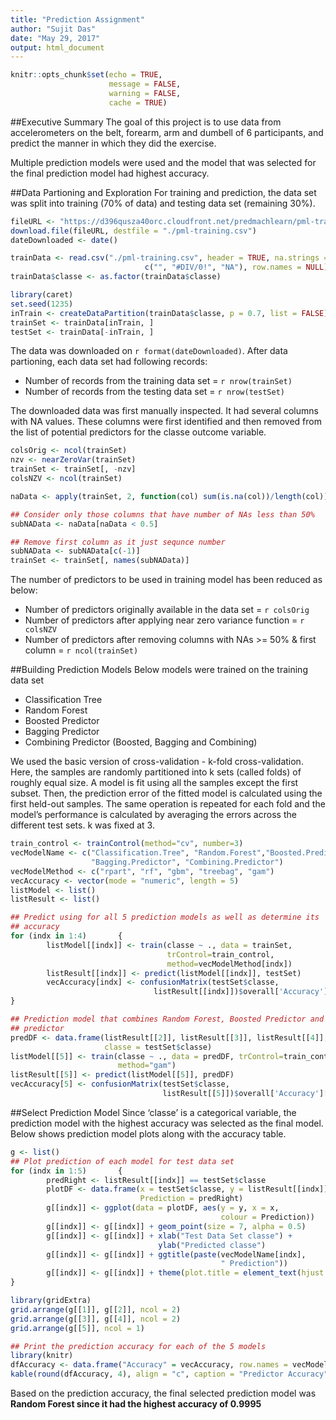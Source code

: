 ```yaml
---
title: "Prediction Assignment"
author: "Sujit Das"
date: "May 29, 2017"
output: html_document
---
```


```r
knitr::opts_chunk$set(echo = TRUE,
                      message = FALSE,
                      warning = FALSE,
                      cache = TRUE)
```

##Executive Summary
The goal of this project is to use data from accelerometers on the belt,
forearm, arm and dumbell of 6 participants, and predict the manner in which
they did the exercise.

Multiple prediction models were used and the model that was selected for the
final prediction model had highest accuracy.
  
##Data Partioning and Exploration
For training and prediction, the data set was split into training (70% of data)
and testing data set (remaining 30%).
  
```r
fileURL <- "https://d396qusza40orc.cloudfront.net/predmachlearn/pml-training.csv"
download.file(fileURL, destfile = "./pml-training.csv")
dateDownloaded <- date()

trainData <- read.csv("./pml-training.csv", header = TRUE, na.strings =
                              c("", "#DIV/0!", "NA"), row.names = NULL)
trainData$classe <- as.factor(trainData$classe)

library(caret)
set.seed(1235)
inTrain <- createDataPartition(trainData$classe, p = 0.7, list = FALSE)
trainSet <- trainData[inTrain, ]
testSet <- trainData[-inTrain, ]
```
  
The data was downloaded on `r format(dateDownloaded)`.
After data partioning, each data set had following records:
  
* Number of records from the training data set = `r nrow(trainSet)`
* Number of records from the testing data set = `r nrow(testSet)`

The downloaded data was first manually inspected. It had several columns with
NA values. These columns were first identified and then removed from the list of
potential predictors for the classe outcome variable.
  
```r
colsOrig <- ncol(trainSet)
nzv <- nearZeroVar(trainSet)
trainSet <- trainSet[, -nzv]
colsNZV <- ncol(trainSet)

naData <- apply(trainSet, 2, function(col) sum(is.na(col))/length(col))

## Consider only those columns that have number of NAs less than 50%
subNAData <- naData[naData < 0.5]

## Remove first column as it just sequnce number
subNAData <- subNAData[c(-1)]
trainSet <- trainSet[, names(subNAData)]
```
  
The number of predictors to be used in training model has been reduced as below:
  
* Number of predictors originally available in the data set = `r colsOrig`
* Number of predictors after applying near zero variance function = `r colsNZV`
* Number of predictors after removing columns with NAs >= 50% & first column =
`r ncol(trainSet)`
  
##Building Prediction Models
Below models were trained on the training data set
  
* Classification Tree
* Random Forest
* Boosted Predictor
* Bagging Predictor
* Combining Predictor (Boosted, Bagging and Combining)

We used the basic version of cross-validation - k-fold cross-validation.
Here, the samples are randomly partitioned into k sets (called folds) of roughly
equal size. A model is fit using all the samples except the first subset. Then,
the prediction error of the fitted model is calculated using the first held-out
samples. The same operation is repeated for each fold and the model's
performance is calculated by averaging the errors across the different test
sets. k was fixed at 3.
  
```r
train_control <- trainControl(method="cv", number=3)
vecModelName <- c("Classification.Tree", "Random.Forest","Boosted.Predictor", 
                  "Bagging.Predictor", "Combining.Predictor")
vecModelMethod <- c("rpart", "rf", "gbm", "treebag", "gam")
vecAccuracy <- vector(mode = "numeric", length = 5)
listModel <- list()
listResult <- list()

## Predict using for all 5 prediction models as well as determine its
## accuracy
for (indx in 1:4)       {
        listModel[[indx]] <- train(classe ~ ., data = trainSet,
                                   trControl=train_control,
                                   method=vecModelMethod[indx])        
        listResult[[indx]] <- predict(listModel[[indx]], testSet)
        vecAccuracy[indx] <- confusionMatrix(testSet$classe,
                                listResult[[indx]])$overall['Accuracy'][[1]]
}

## Prediction model that combines Random Forest, Boosted Predictor and Bagging
## predictor
predDF <- data.frame(listResult[[2]], listResult[[3]], listResult[[4]],
                     classe = testSet$classe)
listModel[[5]] <- train(classe ~ ., data = predDF, trControl=train_control,
                        method="gam")
listResult[[5]] <- predict(listModel[[5]], predDF)
vecAccuracy[5] <- confusionMatrix(testSet$classe,
                                  listResult[[5]])$overall['Accuracy'][[1]]
```
  
##Select Prediction Model
Since 'classe' is a categorical variable, the prediction model with the highest
accuracy was selected as the final model. Below shows prediction model plots
along with the accuracy table.
  
```r
g <- list()
## Plot prediction of each model for test data set
for (indx in 1:5)       {
        predRight <- listResult[[indx]] == testSet$classe
        plotDF <- data.frame(x = testSet$classe, y = listResult[[indx]],
                             Prediction = predRight)
        g[[indx]] <- ggplot(data = plotDF, aes(y = y, x = x,
                                               colour = Prediction))
        g[[indx]] <- g[[indx]] + geom_point(size = 7, alpha = 0.5)
        g[[indx]] <- g[[indx]] + xlab("Test Data Set classe") +
                                 ylab("Predicted classe")
        g[[indx]] <- g[[indx]] + ggtitle(paste(vecModelName[indx],
                                               " Prediction"))
        g[[indx]] <- g[[indx]] + theme(plot.title = element_text(hjust = 0.5))
}

library(gridExtra)
grid.arrange(g[[1]], g[[2]], ncol = 2)
grid.arrange(g[[3]], g[[4]], ncol = 2)
grid.arrange(g[[5]], ncol = 1)

## Print the prediction accuracy for each of the 5 models
library(knitr)
dfAccuracy <- data.frame("Accuracy" = vecAccuracy, row.names = vecModelName)
kable(round(dfAccuracy, 4), align = "c", caption = "Predictor Accuracy")
```
  
Based on the prediction accuracy, the final selected prediction model was
**Random Forest since it had the highest accuracy of 0.9995**
  
